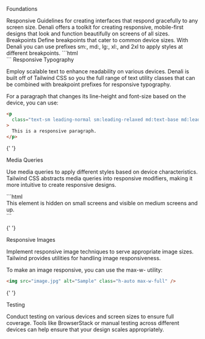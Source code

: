 
<Meta title="Foundations/Responsive" />

<Subheading>Foundations</Subheading>

<Unstyled>
<Heading type="article" level="1">Responsive</Heading>
<Lead>Guidelines for creating interfaces that respond gracefully to any screen size.</Lead>
  Denali offers a toolkit for creating responsive, mobile-first designs that look and function beautifully on screens of all sizes.

<Heading type="article" level="2">
  Breakpoints
</Heading>
Define breakpoints that cater to common device sizes. With Denali you can use prefixes
sm:, md:, lg:, xl:, and 2xl to apply styles at different breakpoints. ```html
<div class="h-48 w-full bg-blue-500 md:w-1/2 lg:w-1/3 2xl:w-1/4"></div>
```

<Heading type="article" level="3">
  Responsive Typography
</Heading>
<p>
  Employ scalable text to enhance readability on various devices. Denali is
  built off of Tailwind CSS so you the full range of text utility classes that
  can be combined with breakpoint prefixes for responsive typography.
</p>
<p>
  For a paragraph that changes its line-height and font-size based on the
  device, you can use:
</p>

```html
<p
  class="text-sm leading-normal sm:leading-relaxed md:text-base md:leading-loose lg:text-lg"
>
  This is a responsive paragraph.
</p>
```

{' '}

<Heading type="article" level="3">
  Media Queries
</Heading>
<p>
  Use media queries to apply different styles based on device characteristics.
  Tailwind CSS abstracts media queries into responsive modifiers, making it more
  intuitive to create responsive designs.
</p>
```html
<div class="hidden sm:block">
  This element is hidden on small screens and visible on medium screens and up.
</div>
```

{' '}

<Heading type="article" level="3">
  Responsive Images
</Heading>
<p>
  Implement responsive image techniques to serve appropriate image sizes.
  Tailwind provides utilities for handling image responsiveness.
</p>
<p>To make an image responsive, you can use the max-w- utility:</p>

```html
<img src="image.jpg" alt="Sample" class="h-auto max-w-full" />
```

{' '}

<Heading type="article" level="3">
  Testing
</Heading>
<p>
  Conduct testing on various devices and screen sizes to ensure full coverage.
  Tools like BrowserStack or manual testing across different devices can help
  ensure that your design scales appropriately.
</p>

</Unstyled>
